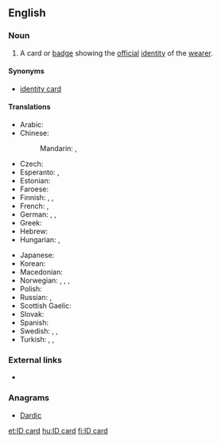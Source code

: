 ==English==

===Noun===
{{en-noun|head=[[ID]] [[card]]}}

# A card or [[badge]] showing the [[official]] [[identity]] of the [[wearer]].

====Synonyms====
* [[identity card]]

====Translations====
{{trans-top|card or badge showing the official identity of the wearer}}
* Arabic: {{t-|ar|بطاقة هوية|f|tr=biṭāqa huwíyya|sc=Arab}}
* Chinese:
*: Mandarin: {{t|cmn|身分證|sc=Hani}}, {{t|cmn|身分证|tr=shēnfenzhèng|sc=Hani}}
* Czech: {{t-|cs|občanský průkaz|m}}
* Esperanto: {{t-|eo|identigilo}}, {{t-|eo|identiga karto}}
* Estonian: {{t-|et|isikutunnistus}}
* Faroese: {{t-|fo|samleikaprógv|n}}
* Finnish: {{t+|fi|henkilökortti}}, {{t+|fi|henkilöllisyystodistus}}, {{t-|fi|henkilötodistus}}
* French: {{t+|fr|carte d'identité|f}}, {{t-|fr|pièce d'identité|f}}
* German: {{t+|de|Ausweis|m}}, {{t+|de|Personalausweis|m}}, {{t+|de|ID|f}}
* Greek: {{t-|el|δελτίο αστυνομικής ταυτότητας|n|tr=deltí astynomikís tautótitas|sc=Grek}}
* Hebrew: {{t+|he|תְעוּדַת זֶהוּת|f|tr=te'udat zehut}}
* Hungarian: {{t+|hu|személyi igazolvány}},  {{qualifier|colloquial}} {{t+|hu|személyi}}
{{trans-mid}}
* Japanese: {{t-|ja|IDカード|tr=ai-dī kādo|alt=ＩＤカード|sc=Jpan}}
* Korean: {{t-|ko|ID 카드|tr=ai-di kadeu|sc=Kore}}
* Macedonian: {{t-|mk|лична карта|f|tr=líčna kárta}}
* Norwegian: {{t-|no|ID-kort|n}}, {{t-|no|identifikasjonsbevis|n}}, {{t-|no|legitimasjon|m}}, {{t-|no|ID|m}}
* Polish: {{t+|pl|dowód osobisty|m}}
* Russian: {{t-|ru|удостоверение личности|tr=udostoverénije líčnosti|sc=Cyrl}}, {{qualifier|вну́тренний}} {{t+|ru|паспорт|m|tr=pásport|sc=Cyrl}} {{qualifier|Russian standard identity card}}
* Scottish Gaelic: {{t-|gd|cairt-aithne|f}}
* Slovak: {{t-|sk|občiansky preukaz|m}}
* Spanish: {{t-|es|carnet de identidad|m}}
* Swedish: {{t-|sv|identifikation|c}}, {{t-|sv|legitimation|c}}, {{t-|sv|ID-kort|n}}
* Turkish: {{t+|tr|kimlik}},  {{t+|tr|kimlik kartı}},  {{t+|tr|nüfus cüzdanı}}
{{trans-bottom}}

===External links===
* {{pedialite|Identity document}}

===Anagrams===
* [[Dardic#English|Dardic]]

[[et:ID card]]
[[hu:ID card]]
[[fi:ID card]]